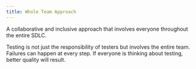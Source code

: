 ```yaml
---
title: Whole Team Approach
---
```


A collaborative and inclusive approach that involves everyone throughout the entire SDLC.

Testing is not just the responsibility of testers but involves the entire team. Failures can happen at every step. If everyone is thinking about testing, better quality will result.